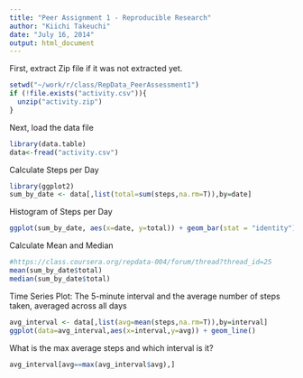 ```yaml
---
title: "Peer Assignment 1 - Reproducible Research"
author: "Kiichi Takeuchi"
date: "July 16, 2014"
output: html_document
---
```


First, extract Zip file if it was not extracted yet.

```r
setwd("~/work/r/class/RepData_PeerAssessment1")
if (!file.exists("activity.csv")){
  unzip("activity.zip")
}
```


Next, load the data file
```r
library(data.table)
data<-fread("activity.csv")
```

Calculate Steps per Day
```r
library(ggplot2)
sum_by_date <- data[,list(total=sum(steps,na.rm=T)),by=date]
```

Histogram of Steps per Day
```r
ggplot(sum_by_date, aes(x=date, y=total)) + geom_bar(stat = "identity") + theme(axis.text.x = element_text(angle = 90,hjust = 1))# + coord_flip()# + scale_x_reverse() 
```

Calculate Mean and Median
```r
#https://class.coursera.org/repdata-004/forum/thread?thread_id=25
mean(sum_by_date$total)
median(sum_by_date$total)
```
Time Series Plot: The 5-minute interval and the average number of steps taken, averaged across all days

```r
avg_interval <- data[,list(avg=mean(steps,na.rm=T)),by=interval]
ggplot(data=avg_interval,aes(x=interval,y=avg)) + geom_line()
```

What is the max average steps and which interval is it?
```r
avg_interval[avg==max(avg_interval$avg),]
```




